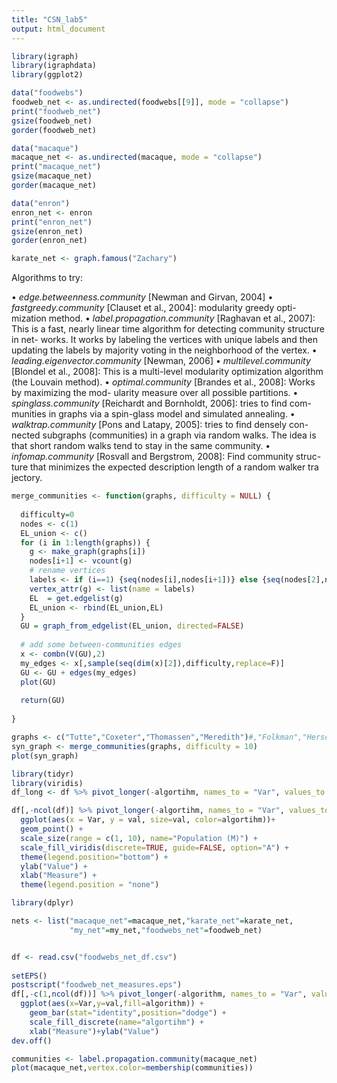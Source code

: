 ```yaml
---
title: "CSN_lab5"
output: html_document
---
```


```r
library(igraph)
library(igraphdata)
library(ggplot2)

data("foodwebs")
foodweb_net <- as.undirected(foodwebs[[9]], mode = "collapse")
print("foodweb_net")
gsize(foodweb_net)
gorder(foodweb_net)

data("macaque")
macaque_net <- as.undirected(macaque, mode = "collapse")
print("macaque_net")
gsize(macaque_net)
gorder(macaque_net)

data("enron")
enron_net <- enron
print("enron_net")
gsize(enron_net)
gorder(enron_net)

karate_net <- graph.famous("Zachary")
```


Algorithms to try:

• *edge.betweenness.community* [Newman and Girvan, 2004]
• *fastgreedy.community* [Clauset et al., 2004]: modularity greedy opti-
mization method.
• *label.propagation.community* [Raghavan et al., 2007]: This is a fast, nearly linear time algorithm for detecting community structure in net- works. It works by labeling the vertices with unique labels and then updating the labels by majority voting in the neighborhood of the vertex.
• *leading.eigenvector.community* [Newman, 2006]
• *multilevel.community* [Blondel et al., 2008]: This is a multi-level modularity optimization algorithm (the Louvain method).
• *optimal.community* [Brandes et al., 2008]: Works by maximizing the mod- ularity measure over all possible partitions.
• *spinglass.community* [Reichardt and Bornholdt, 2006]: tries to find com- munities in graphs via a spin-glass model and simulated annealing.
• *walktrap.community* [Pons and Latapy, 2005]: tries to find densely con- nected subgraphs (communities) in a graph via random walks. The idea is that short random walks tend to stay in the same community.
• *infomap.community* [Rosvall and Bergstrom, 2008]: Find community struc- ture that minimizes the expected description length of a random walker tra jectory.


```r

merge_communities <- function(graphs, difficulty = NULL) {
  
  difficulty=0
  nodes <- c(1)
  EL_union <- c()
  for (i in 1:length(graphs)) {
    g <- make_graph(graphs[i])
    nodes[i+1] <- vcount(g)
    # rename vertices
    labels <- if (i==1) {seq(nodes[i],nodes[i+1])} else {seq(nodes[2],nodes[2]+nodes[2+1]-1)}
    vertex_attr(g) <- list(name = labels)
    EL  = get.edgelist(g)
    EL_union <- rbind(EL_union,EL)
  }
  GU = graph_from_edgelist(EL_union, directed=FALSE)
  
  # add some between-communities edges
  x <- combn(V(GU),2)
  my_edges <- x[,sample(seq(dim(x)[2]),difficulty,replace=F)]
  GU <- GU + edges(my_edges)
  plot(GU)
  
  return(GU)
  
}

graphs <- c("Tutte","Coxeter","Thomassen","Meredith")#,"Folkman","Herschel","Icosahedral","Cubical")
syn_graph <- merge_communities(graphs, difficulty = 10)
plot(syn_graph)
```


```r
library(tidyr)
library(viridis)
df_long <- df %>% pivot_longer(-algortihm, names_to = "Var", values_to = "val")

df[,-ncol(df)] %>% pivot_longer(-algortihm, names_to = "Var", values_to = "val") %>%
  ggplot(aes(x = Var, y = val, size=val, color=algortihm))+
  geom_point() +
  scale_size(range = c(1, 10), name="Population (M)") +
  scale_fill_viridis(discrete=TRUE, guide=FALSE, option="A") +
  theme(legend.position="bottom") +
  ylab("Value") +
  xlab("Measure") +
  theme(legend.position = "none")

```


```r
library(dplyr)

nets <- list("macaque_net"=macaque_net,"karate_net"=karate_net,
             "my_net"=my_net,"foodwebs_net"=foodweb_net)


df <- read.csv("foodwebs_net_df.csv")
  
setEPS()
postscript("foodweb_net_measures.eps")
df[,-c(1,ncol(df))] %>% pivot_longer(-algorithm, names_to = "Var", values_to = "val") %>%
  ggplot(aes(x=Var,y=val,fill=algorithm)) +
    geom_bar(stat="identity",position="dodge") +
    scale_fill_discrete(name="algortihm") +
    xlab("Measure")+ylab("Value")
dev.off()

```


```r
communities <- label.propagation.community(macaque_net)
plot(macaque_net,vertex.color=membership(communities))
```











